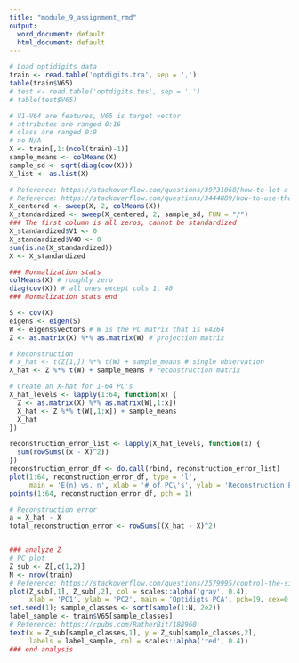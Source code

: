 ```yaml
---
title: "module_9_assignment_rmd"
output:
  word_document: default
  html_document: default
---
```


```r
# Load optidigits data
train <- read.table('optdigits.tra', sep = ',')
table(train$V65)
# test <- read.table('optdigits.tes', sep = ',')
# table(test$V65)

# V1-V64 are features, V65 is target vector
# attributes are ranged 0:16
# class are ranged 0:9
# no N/A
X <- train[,1:(ncol(train)-1)]
sample_means <- colMeans(X)
sample_sd <- sqrt(diag(cov(X)))
X_list <- as.list(X)

# Reference: https://stackoverflow.com/questions/39731068/how-to-let-a-matrix-minus-vector-by-row-rather-than-by-column
# Reference: https://stackoverflow.com/questions/3444889/how-to-use-the-sweep-function
X_centered <- sweep(X, 2, colMeans(X))
X_standardized <- sweep(X_centered, 2, sample_sd, FUN = "/")
### The first column is all zeros, cannot be standardized
X_standardized$V1 <- 0
X_standardized$V40 <- 0
sum(is.na(X_standardized))
X <- X_standardized

### Normalization stats
colMeans(X) # roughly zero
diag(cov(X)) # all ones except cols 1, 40
### Normalization stats end

S <- cov(X)
eigens <- eigen(S)
W <- eigens$vectors # W is the PC matrix that is 64x64
Z <- as.matrix(X) %*% as.matrix(W) # projection matrix

# Reconstruction
# x_hat <- t(Z[1,]) %*% t(W) + sample_means # single observation
X_hat <- Z %*% t(W) + sample_means # reconstruction matrix

# Create an X-hat for 1-64 PC's
X_hat_levels <- lapply(1:64, function(x) {
  Z <- as.matrix(X) %*% as.matrix(W[,1:x])
  X_hat <- Z %*% t(W[,1:x]) + sample_means
  X_hat
})

reconstruction_error_list <- lapply(X_hat_levels, function(x) {
  sum(rowSums((x - X)^2))
})
reconstruction_error_df <- do.call(rbind, reconstruction_error_list)
plot(1:64, reconstruction_error_df, type = 'l',
     main = 'E(n) vs. n', xlab = '# of PC\'s', ylab = 'Reconstruction Error')
points(1:64, reconstruction_error_df, pch = 1)

# Reconstruction error
a = X_hat - X
total_reconstruction_error <- rowSums((X_hat - X)^2)


### analyze Z
# PC plot
Z_sub <- Z[,c(1,2)]
N <- nrow(train)
# Reference: https://stackoverflow.com/questions/2579995/control-the-size-of-points-in-an-r-scatterplot
plot(Z_sub[,1], Z_sub[,2], col = scales::alpha('gray', 0.4),
     xlab = 'PC1', ylab = 'PC2', main = 'Optidigts PCA', pch=19, cex=0.2)
set.seed(1); sample_classes <- sort(sample(1:N, 2e2))
label_sample <- train$V65[sample_classes]
# Reference: https://rpubs.com/RatherBit/188960
text(x = Z_sub[sample_classes,1], y = Z_sub[sample_classes,2],
     labels = label_sample, col = scales::alpha('red', 0.4))
### end analysis

```